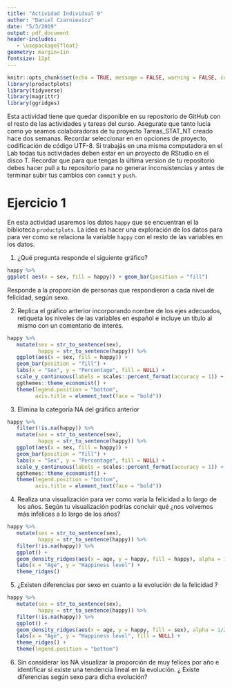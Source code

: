 ```yaml
---
title: "Actividad Individual 9"
author: "Daniel Czarnievicz"
date: "5/3/2019"
output: pdf_document
header-includes:
   - \usepackage{float}
geometry: margin=1in
fontsize: 12pt
---
```


```r
knitr::opts_chunk$set(echo = TRUE, message = FALSE, warning = FALSE, comment = "")
library(productplots)
library(tidyverse)
library(magrittr)
library(ggridges)
```

Esta actividad tiene que quedar disponible en su repositorio de GitHub con el resto de las actividades y tareas del curso. Asegurate que tanto lucía como yo seamos colaboradoras de tu proyecto Tareas_STAT_NT creado hace dos semanas.
Recordar seleccionar en en opciones de proyecto, codificación de código UTF-8.
Si trabajás en una misma computadora en el Lab todas tus actividades deben estar en un proyecto de RStudio en el disco T. Recordar que para que tengas la última version de tu repositorio debes hacer pull a tu repositorio para no generar inconsistencias y antes de terminar subir tus cambios con `commit` y `push`.


# Ejercicio 1

En esta actividad usaremos los datos `happy` que se encuentran el la biblioteca `productplots`. La idea es hacer una exploración de los datos para para ver como se relaciona la variable `happy` con el resto de las variables en los datos.

1. ¿Qué pregunta responde el siguiente gráfico?

```r
happy %>%
ggplot( aes(x = sex, fill = happy)) + geom_bar(position = "fill")
```

Responde a la proporción de personas que respondieron a cada nivel de felicidad, según sexo.

2. Replica el gráfico anterior incorporando nombre de los ejes adecuados, retiqueta los niveles de las variables en español e incluye un título al mismo con un comentario de interés.

```r
happy %>%
   mutate(sex = str_to_sentence(sex),
          happy = str_to_sentence(happy)) %>% 
   ggplot(aes(x = sex, fill = happy)) + 
   geom_bar(position = "fill") +
   labs(x = "Sex", y = "Percentage", fill = NULL) +
   scale_y_continuous(labels = scales::percent_format(accuracy = 1)) +
   ggthemes::theme_economist() +
   theme(legend.position = "bottom", 
         axis.title = element_text(face = "bold"))
```

\newpage

3. Elimina la categoría NA del gráfico anterior

```r
happy %>%
   filter(!is.na(happy)) %>% 
   mutate(sex = str_to_sentence(sex),
          happy = str_to_sentence(happy)) %>% 
   ggplot(aes(x = sex, fill = happy)) + 
   geom_bar(position = "fill") +
   labs(x = "Sex", y = "Percentage", fill = NULL) +
   scale_y_continuous(labels = scales::percent_format(accuracy = 1)) +
   ggthemes::theme_economist() +
   theme(legend.position = "bottom", 
         axis.title = element_text(face = "bold"))
```

\newpage

4. Realiza una visualización  para ver como varía la  felicidad a lo largo de los años. Según tu visualización podrías concluir qué ¿nos volvemos más infelices a lo largo de los años?

```r
happy %>%
   mutate(sex = str_to_sentence(sex),
          happy = str_to_sentence(happy)) %>% 
   filter(!is.na(happy)) %>% 
   ggplot() +
   geom_density_ridges(aes(x = age, y = happy, fill = happy), alpha = 1/2 , show.legend = FALSE) +
   labs(x = "Age", y = "Happiness level") +
   theme_ridges()
```



\newpage

5. ¿Existen diferencias por sexo en cuanto a la evolución de la felicidad ?

```r
happy %>%
   mutate(sex = str_to_sentence(sex),
          happy = str_to_sentence(happy)) %>% 
   filter(!is.na(happy)) %>% 
   ggplot() +
   geom_density_ridges(aes(x = age, y = happy, fill = sex), alpha = 1/2 , show.legend = TRUE) +
   labs(x = "Age", y = "Happiness level", fill = NULL) +
   theme_ridges() +
   theme(legend.position = "bottom")
```

\newpage

6. Sin considerar los NA visualizar la proporción de muy felices por año e identificar si existe una tendencia lineal en la evolución. ¿ Existe diferencias según sexo para dicha evolución?

